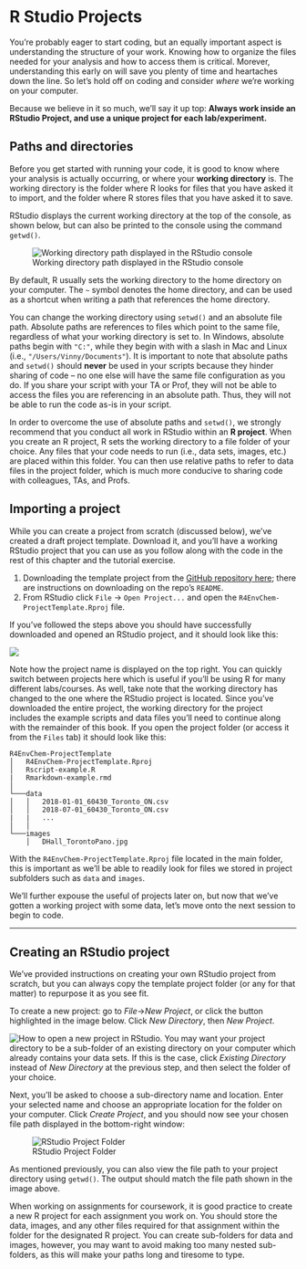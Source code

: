 # R Studio Projects

You're probably eager to start coding, but an equally important aspect is understanding the structure of your work. Knowing how to organize the files needed for your analysis and how to access them is critical. Morever, understanding this early on will save you plenty of time and heartaches down the line. So let's hold off on coding and consider *where* we're working on your computer.

Because we believe in it so much, we'll say it up top: **Always work inside an RStudio Project, and use a unique project for each lab/experiment.**

## Paths and directories

Before you get started with running your code, it is good to know where your analysis is actually occurring, or where your **working directory** is. The working directory is the folder where R looks for files that you have asked it to import, and the folder where R stores files that you have asked it to save. 

RStudio displays the current working directory at the top of the console, as shown below, but can also be printed to the console using the command `getwd()`.

![Working directory path displayed in the RStudio console](images/Rstudio_wd.png)

By default, R usually sets the working directory to the home directory on your computer. The `~` symbol denotes the home directory, and can be used as a shortcut when writing a path that references the home directory. 

You can change the working directory using `setwd()` and an absolute file path. Absolute paths are references to files which point to the same file, regardless of what your working directory is set to. In Windows, absolute paths begin with `"C:"`, while they begin with with a slash in Mac and Linux (i.e., `"/Users/Vinny/Documents"`). It is important to note that absolute paths and `setwd()` should **never** be used in your scripts because they hinder sharing of code -- no one else will have the same file configuration as you do. If you share your script with your TA or Prof, they will not be able to access the files you are referencing in an absolute path. Thus, they will not be able to run the code as-is in your script.

In order to overcome the use of absolute paths and `setwd()`, we strongly recommend that you conduct all work in RStudio within an **R project**. When you create an R project, R sets the working directory to a file folder of your choice. Any files that your code needs to run (i.e., data sets, images, etc.) are placed within this folder. You can then use relative paths to refer to data files in the project folder, which is much more conducive to sharing code with colleagues, TAs, and Profs. 

## Importing a project

While you can create a project from scratch (discussed below), we've created a draft project template. Download it, and you'll have a working RStudio project that you can use as you follow along with the code in the rest of this chapter and the tutorial exercise. 

  1. Downloading the template project from the [GitHub repository here](https://github.com/DavidRossHall/R4EnvChem-ProjectTemplate); there are instructions on downloading on the repo's `README`. 
  2. From RStudio click `File` -> `Open Project...` and open the `R4EnvChem-ProjectTemplate.Rproj` file. 
  
If you've followed the steps above you should have successfully downloaded and opened an RStudio project, and it should look like this: 

![](images/r-project-open.jpg)
  
Note how the project name is displayed on the top right. You can quickly switch between projects here which is useful if you'll be using R for many different labs/courses. As well, take note that the working directory has changed to the one where the RStudio project is located.  Since you've downloaded the entire project, the working directory for the project includes the example scripts and data files you'll need to continue along with the remainder of this book. If you open the project folder (or access it from the `Files` tab) it should look like this: 

```
R4EnvChem-ProjectTemplate
│   R4EnvChem-ProjectTemplate.Rproj
│   Rscript-example.R
|   Rmarkdown-example.rmd
│
└───data
│   │   2018-01-01_60430_Toronto_ON.csv
│   │   2018-07-01_60430_Toronto_ON.csv
|   |   ...
│   │
└───images
    │   DHall_TorontoPano.jpg
```

With the `R4EnvChem-ProjectTemplate.Rproj` file located in the main folder, this is important as we'll be able to readily look for files we stored in project subfolders such as `data` and `images`. 

We'll further expouse the useful of projects later on, but now that we've gotten a working project with some data, let's move onto the next session to  begin to code.

---------------------------


## Creating an RStudio project

We've provided instructions on creating your own RStudio project from scratch, but you can always copy the template project folder (or any for that matter) to repurpose it as you see fit. 

To create a new project: go to *File*->*New Project*, or click the button highlighted in the image below. Click *New Directory*, then *New Project*. 

![How to open a new project in RStudio.](images/Rstudio_newproject.png)
You may want your project directory to be a sub-folder of an existing directory on your computer which already contains your data sets. If this is the case, click *Existing Directory* instead of *New Directory* at the previous step, and then select the folder of your choice.

Next, you'll be asked to choose a sub-directory name and location. Enter your selected name and choose an appropriate location for the folder on your computer. Click *Create Project*, and you should now see your chosen file path displayed in the bottom-right window:

![RStudio Project Folder](images/Rstudio_Rproj.png)

As mentioned previously, you can also view the file path to your project directory using `getwd()`. The output should match the file path shown in the image above.

When working on assignments for coursework, it is good practice to create a new R project for each assignment you work on. You should store the data, images, and any other files required for that assignment within the folder for the designated R project. You can create sub-folders for data and images, however, you may want to avoid making too many nested sub-folders, as this will make your paths long and tiresome to type. 

